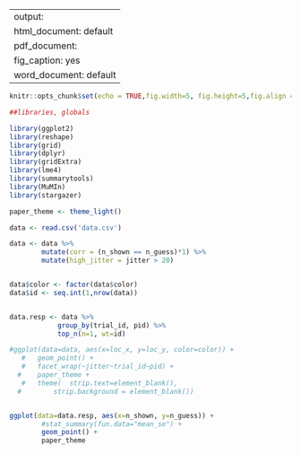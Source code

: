 
---
output:
  html_document: default
  pdf_document:
    fig_caption: yes
  word_document: default
---

```r
knitr::opts_chunk$set(echo = TRUE,fig.width=5, fig.height=5,fig.align = "center",cache=TRUE)
```


```r
##libraries, globals

library(ggplot2)
library(reshape)
library(grid)
library(dplyr)
library(gridExtra)
library(lme4)
library(summarytools)
library(MuMIn)
library(stargazer)

paper_theme <- theme_light()


```


```r
data <- read.csv('data.csv')

data <- data %>%
        mutate(corr = (n_shown == n_guess)*1) %>%
        mutate(high_jitter = jitter > 20) 


data$color <- factor(data$color)
data$id <- seq.int(1,nrow(data))


data.resp <- data %>%
            group_by(trial_id, pid) %>%
            top_n(n=1, wt=id) 
```


```r

#ggplot(data=data, aes(x=loc_x, y=loc_y, color=color)) +
   #   geom_point() +
   #   facet_wrap(~jitter~trial_id~pid) +
  #    paper_theme + 
   #   theme(  strip.text=element_blank(),
  #        strip.background = element_blank())



```


```r

ggplot(data=data.resp, aes(x=n_shown, y=n_guess)) +
        #stat_summary(fun.data="mean_se") +
        geom_point() + 
        paper_theme







```